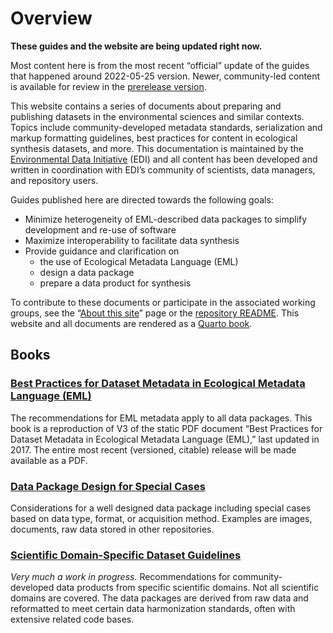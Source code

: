 # Overview {.unnumbered}

::: {.callout-note}

**These guides and the website are being updated right now.**

Most content here is from the most recent "official" update of the guides that happened around 2022-05-25 version. Newer, community-led content is available for review in the [prerelease version](https://prerelease-edi-docs.netlify.app).

:::

This website contains a series of documents about preparing and publishing datasets in the environmental sciences and similar contexts. Topics include community-developed metadata standards, serialization and markup formatting guidelines, best practices for content in ecological synthesis datasets, and more. This documentation is maintained by the [Environmental Data Initiative](https://edirepository.org) (EDI) and all content has been developed and written in coordination with EDI's community of scientists, data managers, and repository users.

Guides published here are directed towards the following goals:

- Minimize heterogeneity of EML-described data packages to simplify development and re-use of software
- Maximize interoperability to facilitate data synthesis
- Provide guidance and clarification on
  - the use of Ecological Metadata Language (EML)
  - design a data package
  - prepare a data product for synthesis

To contribute to these documents or participate in the associated working groups, see the "[About this site](about.qmd)" page or the [repository README](https://github.com/EDIorg/data-package-best-practices). This website and all documents are rendered as a [Quarto book](https://quarto.org/docs/books).

## Books

### [Best Practices for Dataset Metadata in Ecological Metadata Language (EML)](guide-eml-bp/preface.qmd)
The recommendations for EML metadata apply to all data packages. This book is a reproduction of V3 of the static PDF document "Best Practices for Dataset Metadata in Ecological Metadata Language (EML)," last updated in 2017. The entire most recent (versioned, citable) release will be made available as a PDF. 
  
### [Data Package Design for Special Cases](guide-special-cases/preface.qmd)
Considerations for a well designed data package including special cases based on data type, format, or acquisition method. Examples are images, documents, raw data stored in other repositories. 

### [Scientific Domain-Specific Dataset Guidelines](guide-domain-specific/preface.qmd)
_Very much a work in progress._ Recommendations for community-developed data products from specific scientific domains. Not all scientific domains are covered. The data packages are derived from raw data and reformatted to meet certain data harmonization standards, often with extensive related code bases.